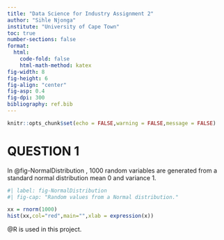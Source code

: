 ```yaml
---
title: "Data Science for Industry Assignment 2"
author: "Sihle Njonga"
institute: "University of Cape Town"
toc: true
number-sections: false
format:
  html: 
    code-fold: false
    html-math-method: katex
fig-width: 8
fig-height: 6
fig-align: "center"
fig-asp: 0.4
fig-dpi: 300
bibliography: ref.bib
---
```


```r
knitr::opts_chunk$set(echo = FALSE,warning = FALSE,message = FALSE)
```

# QUESTION 1

In @fig-NormalDistribution , 1000 random variables are generated from a standard normal distribution mean 0 and variance 1.

```r
#| label: fig-NormalDistribution
#| fig-cap: "Random values from a Normal distribution."

xx = rnorm(1000)
hist(xx,col="red",main="",xlab = expression(x))
```

@R is used in this project.
